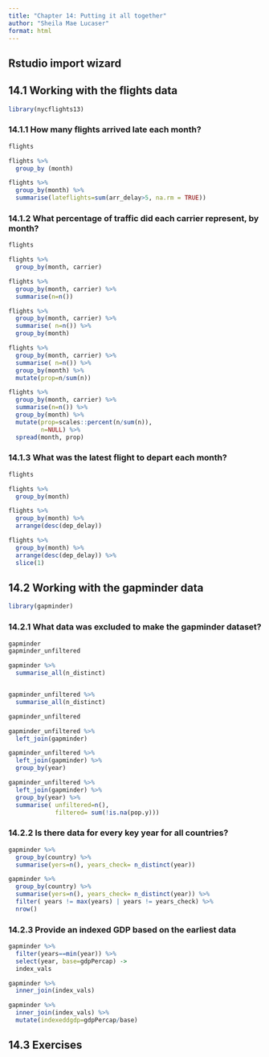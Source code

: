 ---
title: "Chapter 14: Putting it all together"
author: "Sheila Mae Lucaser"
format: html
---

## Rstudio import wizard

## 14.1 Working with the flights data

```{r}
library(nycflights13)
```

### 14.1.1 How many flights arrived late each month?

```{r}
flights
```

```{r}
flights %>% 
  group_by (month)
```

```{r}
flights %>% 
  group_by(month) %>% 
  summarise(lateflights=sum(arr_delay>5, na.rm = TRUE))
```

### 14.1.2 What percentage of traffic did each carrier represent, by month?

```{r}
flights
```

```{r}
flights %>% 
  group_by(month, carrier)
```

```{r}
flights %>% 
  group_by(month, carrier) %>% 
  summarise(n=n())
```

```{r}
flights %>% 
  group_by(month, carrier) %>% 
  summarise( n=n()) %>% 
  group_by(month)
```

```{r}
flights %>% 
  group_by(month, carrier) %>% 
  summarise( n=n()) %>% 
  group_by(month) %>% 
  mutate(prop=n/sum(n))
```

```{r}
flights %>% 
  group_by(month, carrier) %>% 
  summarise(n=n()) %>% 
  group_by(month) %>% 
  mutate(prop=scales::percent(n/sum(n)),
         n=NULL) %>% 
  spread(month, prop)
```

### 14.1.3 What was the latest flight to depart each month?

```{r}
flights
```

```{r}
flights %>% 
  group_by(month)
```

```{r}
flights %>% 
  group_by(month) %>% 
  arrange(desc(dep_delay))
```

```{r}
flights %>% 
  group_by(month) %>% 
  arrange(desc(dep_delay)) %>% 
  slice(1)
```

## 14.2 Working with the gapminder data

```{r}
library(gapminder)
```

### 14.2.1 What data was excluded to make the gapminder dataset?

```{r}
gapminder
gapminder_unfiltered
```

```{r}
gapminder %>% 
  summarise_all(n_distinct)


gapminder_unfiltered %>% 
  summarise_all(n_distinct)
```

```{r}
gapminder_unfiltered
```

```{r}
gapminder_unfiltered %>% 
  left_join(gapminder)
```

```{r}
gapminder_unfiltered %>% 
  left_join(gapminder) %>% 
  group_by(year)
```

```{r}
gapminder_unfiltered %>% 
  left_join(gapminder) %>% 
  group_by(year) %>% 
  summarise( unfiltered=n(), 
             filtered= sum(!is.na(pop.y)))
```

### 14.2.2 Is there data for every key year for all countries?

```{r}
gapminder %>% 
  group_by(country) %>% 
  summarise(yers=n(), years_check= n_distinct(year))
```

```{r}
gapminder %>% 
  group_by(country) %>% 
  summarise(yers=n(), years_check= n_distinct(year)) %>% 
  filter( years != max(years) | years != years_check) %>% 
  nrow()
```

### 14.2.3 Provide an indexed GDP based on the earliest data

```{r}
gapminder %>% 
  filter(years==min(year)) %>% 
  select(year, base=gdpPercap) ->
  index_vals
```

```{r}
gapminder %>%
  inner_join(index_vals)
```

```{r}
gapminder %>% 
  inner_join(index_vals) %>% 
  mutate(indexeddgdp=gdpPercap/base)
```

## 14.3 Exercises
